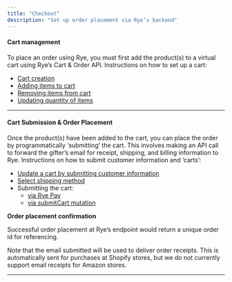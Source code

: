```yaml
---
title: "Checkout"
description: "Set up order placement via Rye’s backend"
---
```


#### Cart management

To place an order using Rye, you must first add the product(s) to a virtual cart using Rye’s Cart & Order API. Instructions on how to set up a cart:

* [Cart creation](https://www.notion.so/External-Rye-Enterprise-Payment-integration-guide-a4a6f5e268ed4dfab9dba4ffdf79d3e6?pvs=21)
* [Adding items to cart](https://www.notion.so/External-Rye-Enterprise-Payment-integration-guide-a4a6f5e268ed4dfab9dba4ffdf79d3e6?pvs=21)
* [Removing items from cart](https://www.notion.so/External-Rye-Enterprise-Payment-integration-guide-a4a6f5e268ed4dfab9dba4ffdf79d3e6?pvs=21)
* [Updating quantity of items](https://www.notion.so/External-Rye-Enterprise-Payment-integration-guide-a4a6f5e268ed4dfab9dba4ffdf79d3e6?pvs=21)
  
---

  
#### Cart Submission & Order Placement

Once the product(s) have been added to the cart, you can place the order by programmatically ‘submitting’ the cart. This involves making an API call to forward the gifter’s email for receipt, shipping, and billing information to Rye. Instructions on how to submit customer information and ‘carts’:

* [Update a cart by submitting customer information](https://www.notion.so/External-Rye-Enterprise-Payment-integration-guide-a4a6f5e268ed4dfab9dba4ffdf79d3e6?pvs=21)
* [Select shipping method](/reference/updatecartselectedshippingoptions)
* Submitting the cart:  
   * [via Rye Pay](/docs/rye-pay)  
   * [via submitCart mutation](/reference/submitcart)
  
**Order placement confirmation**

Successful order placement at Rye’s endpoint would return a unique order id for referencing.

Note that the email submitted will be used to deliver order receipts. This is automatically sent for purchases at Shopify stores, but we do not currently support email receipts for Amazon stores.

  
---

  